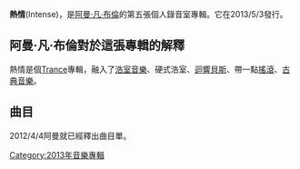 {{roughtranslation|time=2019-08-17T00:52:52+00:00}}
{{expand language|1=en|page=Intense|time=2019-07-19T10:20:43+00:00}}
'''熱情'''(Intense)，是[[阿曼·凡·布倫|阿曼·凡·布倫]]的第五張個人錄音室專輯。它在2013/5/3發行。

==阿曼·凡·布倫對於這張專輯的解釋==
熱情是個[[出神音樂|Trance]]專輯，融入了[[浩室音樂|浩室音樂]]、硬式浩室、[[迴響貝斯|迴響貝斯]]、帶一點[[搖滾|搖滾]]、[[古典音樂|古典音樂]]。

==曲目==
2012/4/4阿曼就已經釋出曲目單。

{{tracklist
| headline        = 
| extra_column    = 
| total_length    = 1:19:11

| title1          = Intense
| note1           = feat. Miri Ben-Ari
| writer1         = A. van Buuren; M. Ben-Ari
| length1         = 8:47

| title2          = This Is What It Feels Like
| note2           = feat. Trevor Guthrie
| writer2         = A. van Buuren; B. de Goeij; J. Vaughan; T. Guthrie; J. Ewbank
| length2         = 3:23

| title3          = Beautiful Life
| note3           = feat. Cindy Alma
| writer3         = A. van Buuren; C. Alma; P. Barry
| length3         = 6:08

| title4          = Waiting for the Night
| note4           = feat. Fiora
| writer4         = A. van Buuren;  F. Cutler
| length4         = 4:21

| title5          = Pulsar
| note5           = 
| writer5         = A. van Buuren; B. de Goeij
| length5         = 6:31

| title6          = Sound of the Drums
| note6           = feat. Laura Jansen
| writer6         = A. van Buuren;  J. Ewbank; L. Jansen
| length6         = 3:55

| title7          = Alone
| note7           = feat. Lauren Evans
| writer7         = A. van Buuren; V. Horn; L. Evans; Dmile
| length7         = 4:04

| title8          = Turn This Love Around 
| note8           = vs. Nervo feat. Laura V.
| writer8         = A. van Buuren;  M. Nervo; O. Nervo
| length8         = 5:22

| title9          = Won't Let You Go
| note9           = feat. Aruna
| writer9         = A. van Buuren; A. Abrams
| length9         = 6:35

| title10         = In 10 Years from Now
| note10          = 
| writer10        = A. van Buuren; B. de Goeij
| length10        = 0:56

| title11         = Last Stop Before Heaven
| note11          = 
| writer11        = A. van Buuren; B. de Goeij
| length11        = 6:27

| title12         = Forever is Ours
| note12          = feat. Emma Hewitt
| writer12        = A. van Buuren
| length12        = 6:41

| title13         = Love Never Came
| note13          = feat. Richard Bedford
| writer13        = A. van Buuren;  R. Bedford
| length13        = 7:00

| title14         = Who's Afraid of 138?!
| note14          = 
| writer14        = A. van Buuren; B. de Goeij
| length14        = 5:49

| title15         = Reprise
| note15          = feat. Bagga Bownz
| writer15        = A. van Buuren
| length15        = 3:12
}}
{{tracklist
| headline        = iTunes bonus track
| collapsed       = no

| title16         = Humming the Lights
| note16          = Armin van Buuren pres. Gaia
| writer16        = A. van Buuren; B. de Goeij
| length16        = 6:57
}}

[[Category:2013年音樂專輯|Category:2013年音樂專輯]]